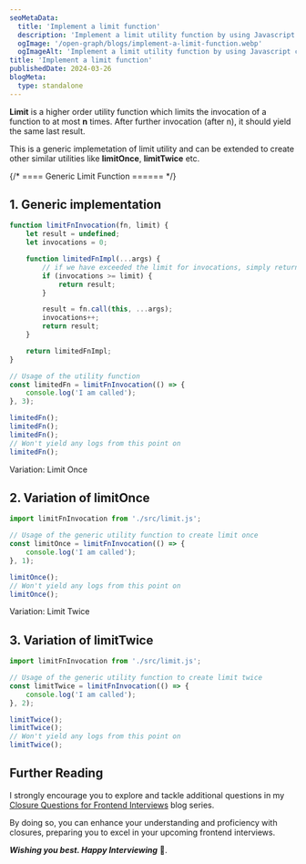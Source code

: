 ```yaml
---
seoMetaData:
  title: 'Implement a limit function'
  description: 'Implement a limit utility function by using Javascript closures.'
  ogImage: '/open-graph/blogs/implement-a-limit-function.webp'
  ogImageAlt: 'Implement a limit utility function by using Javascript closures.'
title: 'Implement a limit function'
publishedDate: 2024-03-26
blogMeta:
  type: standalone
---
```


**Limit** is a higher order utility function which limits the invocation of a function to at most **n** times. After further invocation (after n), it should yield the same last result.

This is a generic implemetation of limit utility and can be extended to create other similar utilities like **limitOnce**, **limitTwice** etc.

{/* ==== Generic Limit Function ====== */}

<section>

## 1. Generic implementation

```js title="./src/limit.js"
function limitFnInvocation(fn, limit) {
	let result = undefined;
	let invocations = 0;

	function limitedFnImpl(...args) {
		// if we have exceeded the limit for invocations, simply return the last result
		if (invocations >= limit) {
			return result;
		}

		result = fn.call(this, ...args);
		invocations++;
		return result;
	}

	return limitedFnImpl;
}

// Usage of the utility function
const limitedFn = limitFnInvocation(() => {
	console.log('I am called');
}, 3);

limitedFn();
limitedFn();
limitedFn();
// Won't yield any logs from this point on
limitedFn();
```

</section>

<section>

<SubHeading>Variation: Limit Once</SubHeading>
## 2. Variation of limitOnce

```js title="./src/limitOnce.js"
import limitFnInvocation from './src/limit.js';

// Usage of the generic utility function to create limit once
const limitOnce = limitFnInvocation(() => {
	console.log('I am called');
}, 1);

limitOnce();
// Won't yield any logs from this point on
limitOnce();
```

</section>

<section>

<SubHeading>Variation: Limit Twice</SubHeading>
## 3. Variation of limitTwice

```js title="./src/limitTwice.js"
import limitFnInvocation from './src/limit.js';

// Usage of the generic utility function to create limit twice
const limitTwice = limitFnInvocation(() => {
	console.log('I am called');
}, 2);

limitTwice();
limitTwice();
// Won't yield any logs from this point on
limitTwice();
```

</section>

## Further Reading

I strongly encourage you to explore and tackle additional questions in my [Closure Questions for Frontend Interviews](/blog/closure-questions-for-frontend-interviews/ 'Find more question on closures in the closure questions for frontend Interviews blog series') blog series.

By doing so, you can enhance your understanding and proficiency with closures, preparing you to excel in your upcoming frontend interviews.

**_Wishing you best. Happy Interviewing_** 🫡.
